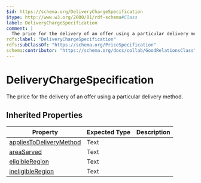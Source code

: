 ```yaml
---
$id: https://schema.org/DeliveryChargeSpecification
$type: http://www.w3.org/2000/01/rdf-schema#Class
label: DeliveryChargeSpecification
comment: |
  The price for the delivery of an offer using a particular delivery method.
rdfs:label: "DeliveryChargeSpecification"
rdfs:subClassOf: "https://schema.org/PriceSpecification"
schema:contributor: "https://schema.org/docs/collab/GoodRelationsClass"
---
```


# DeliveryChargeSpecification

The price for the delivery of an offer using a particular delivery method.

## Inherited Properties

| Property | Expected Type | Description |
| --- | --- | --- |
| [appliesToDeliveryMethod](https://schema.org/appliesToDeliveryMethod) | Text |  |
| [areaServed](https://schema.org/areaServed) | Text |  |
| [eligibleRegion](https://schema.org/eligibleRegion) | Text |  |
| [ineligibleRegion](https://schema.org/ineligibleRegion) | Text |  |
